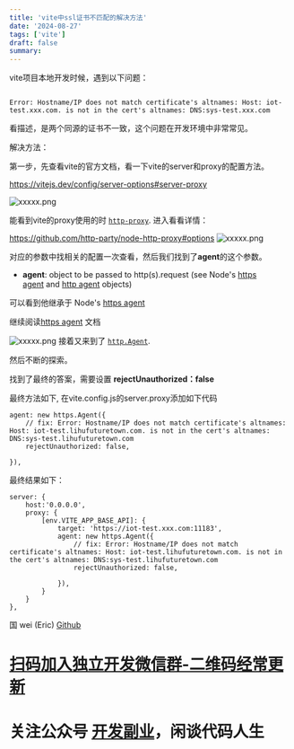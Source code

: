 ```yaml
---
title: 'vite中ssl证书不匹配的解决方法'
date: '2024-08-27'
tags: ['vite']
draft: false
summary:
---
```




  
  

vite项目本地开发时候，遇到以下问题：

```

Error: Hostname/IP does not match certificate's altnames: Host: iot-test.xxx.com. is not in the cert's altnames: DNS:sys-test.xxx.com

```

  

看描述，是两个同源的证书不一致，这个问题在开发环境中非常常见。

  
  

解决方法：


第一步，先查看vite的官方文档，看一下vite的server和proxy的配置方法。

https://vitejs.dev/config/server-options#server-proxy

![xxxxx.png](1.png)

能看到vite的proxy使用的时 [`http-proxy`](https://github.com/http-party/node-http-proxy#options). 进入看看详情：

https://github.com/http-party/node-http-proxy#options
![xxxxx.png](2.png)

对应的参数中找相关的配置一次查看，然后我们找到了**agent**的这个参数。

- **agent**: object to be passed to http(s).request (see Node's [https agent](http://nodejs.org/api/https.html#https_class_https_agent) and [http agent](http://nodejs.org/api/http.html#http_class_http_agent) objects)

可以看到他继承于 Node's [https agent](http://nodejs.org/api/https.html#https_class_https_agent)

继续阅读[https agent](http://nodejs.org/api/https.html#https_class_https_agent) 文档


![xxxxx.png](3.png)
接着又来到了 [`http.Agent`](https://nodejs.org/api/http.html#class-httpagent).

然后不断的探索。

找到了最终的答案，需要设置 **rejectUnauthorized：false**

最终方法如下, 在vite.config.js的server.proxy添加如下代码

```
agent: new https.Agent({
    // fix: Error: Hostname/IP does not match certificate's altnames: Host: iot-test.lihufuturetown.com. is not in the cert's altnames: DNS:sys-test.lihufuturetown.com
    rejectUnauthorized: false,

}),
```

最终结果如下：
```
server: {
    host:'0.0.0.0',
    proxy: {
        [env.VITE_APP_BASE_API]: {
            target: 'https://iot-test.xxx.com:11183',
            agent: new https.Agent({
                // fix: Error: Hostname/IP does not match certificate's altnames: Host: iot-test.lihufuturetown.com. is not in the cert's altnames: DNS:sys-test.lihufuturetown.com
                rejectUnauthorized: false,

            }),
        }
    }
},
```






国 wei (Eric)
[Github](https://github.com/ygweric)

# [扫码加入独立开发微信群-二维码经常更新](https://raw.githubusercontent.com/ygweric/ygweric.github.io/main/assets/qr-schedule-update/indenpendent_dev.png)
# 关注公众号 [开发副业](https://github.com/ygweric/ygweric.github.io/blob/main/assets/jinjing/wx_office_account_qr.png?raw=true)，闲谈代码人生




